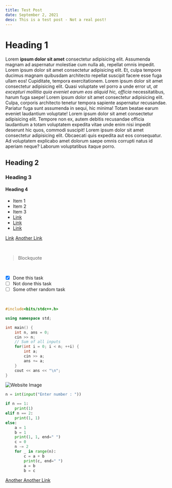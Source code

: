 ```yaml
---
title: Test Post
date: September 2, 2021
desc: This is a test post - Not a real post!
---
```


# Heading 1

Lorem **ipsum dolor sit amet** consectetur adipisicing elit.
Assumenda magnam ad aspernatur molestiae cum nulla ab,
repellat omnis impedit. Lorem ipsum dolor sit amet consectetur
adipisicing elit. Et, culpa tempore ducimus magnam quibusdam
architecto repellat suscipit facere esse fuga ullam eos!
Cupiditate, tempora exercitationem. Lorem ipsum dolor sit amet
consectetur adipisicing elit. Quasi voluptate vel porro a unde
error ut, _at excepturi mollitia quia eveniet earum eos aliquid
hic, officia_ necessitatibus, harum fuga saepe! Lorem ipsum
dolor sit amet consectetur adipisicing elit. Culpa, corporis
architecto tenetur tempora sapiente aspernatur recusandae.
Pariatur fuga sunt assumenda in sequi, hic minima! Totam
beatae earum eveniet laudantium voluptate! Lorem ipsum dolor
sit amet consectetur adipisicing elit. Tempore non ex, autem
debitis recusandae officia laudantium a totam voluptatem
expedita vitae unde enim nisi impedit deserunt hic quos,
commodi suscipit! Lorem ipsum dolor sit amet consectetur
adipisicing elit. Obcaecati quis expedita aut eos consequatur.
Ad voluptatem explicabo amet dolorum saepe omnis corrupti
natus id aperiam neque? Laborum voluptatibus itaque porro.

## Heading 2

### Heading 3

#### Heading 4

- Item 1
- Item 2
- Item 3
- [Link](/)
- [Link](/posts)
- [Link](/about)

[Link](/skills/projects)
[Another Link](https://github.com/balajiofficial/Website)

<br />

> Blockquote

<br />

- [x] Done this task
- [ ] Not done this task
- [ ] Some other random task

<br />

```cpp
#include<bits/stdc++.h>

using namespace std;

int main() {
    int n, ans = 0;
    cin >> n;
    // Sum of all inputs
    for(int i = 0; i < n; ++i) {
        int a;
        cin >> a;
        ans += a;
    }
    cout << ans << "\n";
}
```

![Website Image](https://raw.githubusercontent.com/balajiofficial/balajiofficial.github.io/main/images/Screenshot.png)

```python
n = int(input("Enter number : "))

if n == 1:
    print(1)
elif n == 2:
    print(1, 1)
else:
    a = 1
    b = 1
    print(1, 1, end=" ")
    c = 0
    n -= 2
    for _ in range(n):
        c = a + b
        print(c, end=" ")
        a = b
        b = c
```

[Another Another Link](https://github.com)
